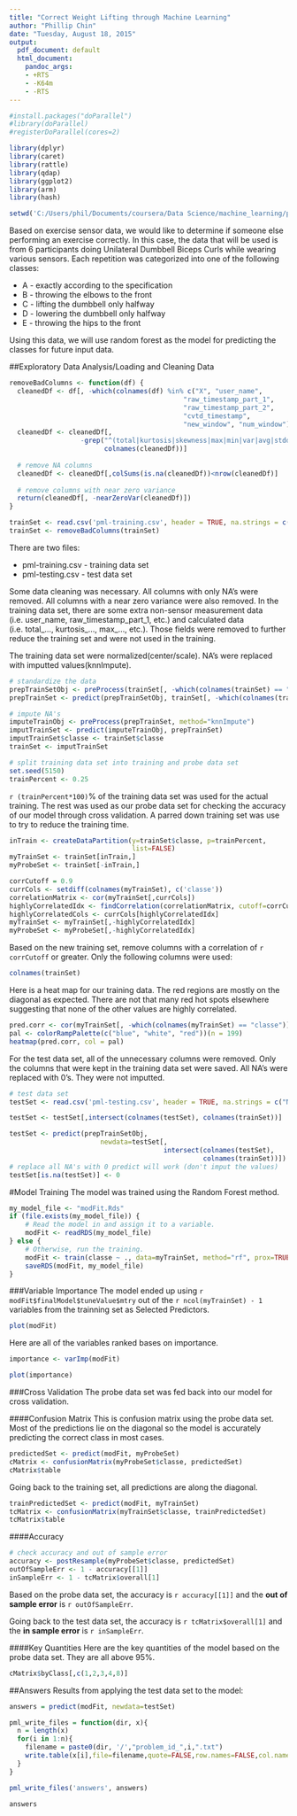 ```yaml
---
title: "Correct Weight Lifting through Machine Learning"
author: "Phillip Chin"
date: "Tuesday, August 18, 2015"
output:
  pdf_document: default
  html_document:
    pandoc_args:
    - +RTS
    - -K64m
    - -RTS
---
```


```r
#install.packages("doParallel")
#library(doParallel)
#registerDoParallel(cores=2)

library(dplyr)
library(caret)
library(rattle)
library(qdap)
library(ggplot2)
library(arm)
library(hash)

setwd('C:/Users/phil/Documents/coursera/Data Science/machine_learning/predmachlearn031')
```

Based on exercise sensor data, we would like to determine if someone else performing an exercise correctly.  In this case, the data that will be used is from 6 participants doing Unilateral Dumbbell Biceps Curls while wearing various sensors.  Each repetition was categorized into one of the following classes: 

* A - exactly according to the specification
* B - throwing the elbows to the front
* C - lifting the dumbbell only halfway 
* D - lowering the dumbbell only halfway 
* E - throwing the hips to the front 

Using this data, we will use random forest as the model for predicting the classes for future input data. 

##Exploratory Data Analysis/Loading and Cleaning Data
```r
removeBadColumns <- function(df) {
  cleanedDf <- df[, -which(colnames(df) %in% c("X", "user_name", 
                                            "raw_timestamp_part_1", 
                                            "raw_timestamp_part_2", 
                                            "cvtd_timestamp",
                                            "new_window", "num_window"))]
  cleanedDf <- cleanedDf[, 
                  -grep("^(total|kurtosis|skewness|max|min|var|avg|stddev)", 
                        colnames(cleanedDf))]
  
  # remove NA columns
  cleanedDf <- cleanedDf[,colSums(is.na(cleanedDf))<nrow(cleanedDf)]
  
  # remove columns with near zero variance
  return(cleanedDf[, -nearZeroVar(cleanedDf)])
}

trainSet <- read.csv('pml-training.csv', header = TRUE, na.strings = c("NA", "#DIV/0!", ""))
trainSet <- removeBadColumns(trainSet)
```
There are two files:

* pml-training.csv - training data set
* pml-testing.csv - test data set

Some data cleaning was necessary.  All columns with only NA's were removed.  All columns with a near zero variance were also removed.  In the training data set, there are some extra non-sensor measurement data (i.e. user_name, raw_timestamp_part_1, etc.) and calculated data (i.e. total_..., kurtosis_..., max_..., etc.).  Those fields were removed to further reduce the training set and were not used in the training.  

The training data set were normalized(center/scale). NA's were replaced with imputted values(knnImpute). 
```r
# standardize the data
prepTrainSetObj <- preProcess(trainSet[, -which(colnames(trainSet) == "classe")], method=c("center", "scale"))
prepTrainSet <- predict(prepTrainSetObj, trainSet[, -which(colnames(trainSet) == "classe")])

# impute NA's
imputeTrainObj <- preProcess(prepTrainSet, method="knnImpute")
imputTrainSet <- predict(imputeTrainObj, prepTrainSet)
imputTrainSet$classe <- trainSet$classe
trainSet <- imputTrainSet
```

```r
# split training data set into training and probe data set 
set.seed(5150)
trainPercent <- 0.25
```
`r (trainPercent*100)`% of the training data set was used for the actual training.  The rest was used as our probe data set for checking the accuracy of our model through cross validation. A parred down training set was use to try to reduce the training time.
```r
inTrain <- createDataPartition(y=trainSet$classe, p=trainPercent, 
                               list=FALSE)
myTrainSet <- trainSet[inTrain,]
myProbeSet <- trainSet[-inTrain,]
```

```r
corrCutoff = 0.9
currCols <- setdiff(colnames(myTrainSet), c('classe'))
correlationMatrix <- cor(myTrainSet[,currCols])
highlyCorrelatedIdx <- findCorrelation(correlationMatrix, cutoff=corrCutoff)
highlyCorrelatedCols <- currCols[highlyCorrelatedIdx]
myTrainSet <- myTrainSet[,-highlyCorrelatedIdx]
myProbeSet <- myProbeSet[,-highlyCorrelatedIdx]
```
Based on the new training set, remove columns with a correlation of `r corrCutoff` or greater. Only the following columns were used:
```r
colnames(trainSet)
```

Here is a heat map for our training data. The red regions are mostly on the diagonal as expected. There are not that many red hot spots elsewhere suggesting that none of the other values are highly correlated.
```r
pred.corr <- cor(myTrainSet[, -which(colnames(myTrainSet) == "classe")])
pal <- colorRampPalette(c("blue", "white", "red"))(n = 199)
heatmap(pred.corr, col = pal)
```

For the test data set, all of the unnecessary columns were removed. Only the columns that were kept in the training data set were saved.  All NA's were replaced with 0's. They were not imputted.
```r
# test data set
testSet <- read.csv('pml-testing.csv', header = TRUE, na.strings = c("NA", "#DIV/0!", ""))

testSet <- testSet[,intersect(colnames(testSet), colnames(trainSet))]

testSet <- predict(prepTrainSetObj, 
                       newdata=testSet[,
                                       intersect(colnames(testSet), 
                                                 colnames(trainSet))])
# replace all NA's with 0 predict will work (don't imput the values)
testSet[is.na(testSet)] <- 0
```

#Model Training
The model was trained using the Random Forest method. 
```r
my_model_file <- "modFit.Rds"
if (file.exists(my_model_file)) {
    # Read the model in and assign it to a variable.
    modFit <- readRDS(my_model_file)
} else {
    # Otherwise, run the training.
    modFit <- train(classe ~ ., data=myTrainSet, method="rf", prox=TRUE)
    saveRDS(modFit, my_model_file)
}
```

###Variable Importance
The model ended up using `r modFit$finalModel$tuneValue$mtry` out of the `r ncol(myTrainSet) - 1` variables from the trainning set as Selected Predictors. 
```r
plot(modFit)
```

Here are all of the variables ranked bases on importance.
```r
importance <- varImp(modFit)
```

```r
plot(importance)
```

###Cross Validation
The probe data set was fed back into our model for cross validation.

####Confusion Matrix
This is confusion matrix using the probe data set.  Most of the predictions lie on the diagonal so the model is accurately predicting the correct class in most cases.

```r
predictedSet <- predict(modFit, myProbeSet)
cMatrix <- confusionMatrix(myProbeSet$classe, predictedSet)
cMatrix$table
```

Going back to the training set, all predictions are along the diagonal.
```r
trainPredictedSet <- predict(modFit, myTrainSet)
tcMatrix <- confusionMatrix(myTrainSet$classe, trainPredictedSet)
tcMatrix$table
```

####Accuracy
```r
# check accuracy and out of sample error
accuracy <- postResample(myProbeSet$classe, predictedSet)
outOfSampleErr <- 1 - accuracy[[1]]
inSampleErr <- 1 - tcMatrix$overall[1]
```
Based on the probe data set, the accuracy is `r accuracy[[1]]` and the **out of sample error** is `r outOfSampleErr`.

Going back to the test data set, the accuracy is `r tcMatrix$overall[1]` and the **in sample error** is `r inSampleErr`.

####Key Quantities
Here are the key quantities of the model based on the probe data set.  They are all above 95%.
```r
cMatrix$byClass[,c(1,2,3,4,8)]
```

##Answers
Results from applying the test data set to the model:
```r
answers = predict(modFit, newdata=testSet)

pml_write_files = function(dir, x){
  n = length(x)
  for(i in 1:n){
    filename = paste0(dir, '/',"problem_id_",i,".txt")
    write.table(x[i],file=filename,quote=FALSE,row.names=FALSE,col.names=FALSE)
  }
}

pml_write_files('answers', answers)
```

```r
answers
```
